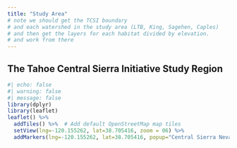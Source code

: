 ```yaml
---
title: "Study Area"
# note we should get the TCSI boundary
# and each watershed in the study area (LTB, King, Sagehen, Caples)
# and then get the layers for each habitat divided by elevation.
# and work from there
---
```

## The Tahoe Central Sierra Initiative Study Region
```r
#| echo: false
#| warning: false
#| message: false
library(dplyr)
library(leaflet)
leaflet() %>%
  addTiles() %>%  # Add default OpenStreetMap map tiles
  setView(lng=-120.155262, lat=38.705416, zoom = 06) %>%
  addMarkers(lng=-120.155262, lat=38.705416, popup="Central Sierra Nevada")
```